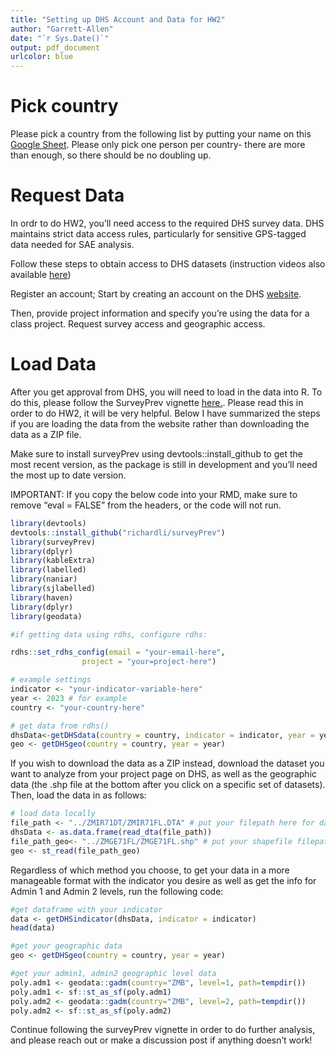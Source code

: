 ```yaml
---
title: "Setting up DHS Account and Data for HW2"
author: "Garrett-Allen"
date: "`r Sys.Date()`"
output: pdf_document
urlcolor: blue
---
```


# Pick country

Please pick a country from the following list by putting your name on this [Google Sheet](https://docs.google.com/spreadsheets/d/19XKkKuWvCKTUJCRuy6-9ZVhjUsIxUn_Y3g5R99Imuqg/edit?usp=sharing). Please only pick one person per country- there are more than enough, so there should be no doubling up.  

# Request Data

In ordr to do HW2, you'll need access to the required DHS survey data. DHS maintains strict data access rules, particularly for sensitive GPS-tagged data needed for SAE analysis.

Follow these steps to obtain access to DHS datasets (instruction videos also available [here](https://rsc.stat.washington.edu/surveyPrevRShiny/))

Register an account; Start by creating an account on the DHS [website](https://dhsprogram.com/data/new-user-registration.cfm).

Then, provide project information and specify you're using the data for a class
project. Request survey access and geographic access. 

# Load Data

After you get approval from DHS, you will need to load in the data into R. To 
do this, please follow the SurveyPrev vignette [here.](https://cran.r-project.org/web/packages/surveyPrev/vignettes/vignette-main.html#built-in-indicators). Please read this in order to do HW2, it will be very helpful. Below I have summarized the steps if you are loading the data from the website rather
than downloading the data as a ZIP file.

Make sure to install surveyPrev using devtools::install_github to get the most
recent version, as the package is still in development and you'll need
the most up to date version. 

IMPORTANT: If you copy the below code into your RMD, make sure to remove "eval = FALSE"
from the headers, or the code will not run. 


```r
library(devtools) 
devtools::install_github("richardli/surveyPrev") 
library(surveyPrev) 
library(dplyr) 
library(kableExtra) 
library(labelled) 
library(naniar) 
library(sjlabelled) 
library(haven) 
library(dplyr) 
library(geodata)

```

```r

#if getting data using rdhs, configure rdhs:

rdhs::set_rdhs_config(email = "your-email-here",
                project = "your=project-here")

# example settings 
indicator <- "your-indicator-variable-here" 
year <- 2023 # for example 
country <- "your-country-here" 

# get data from rdhs() 
dhsData<-getDHSdata(country = country, indicator = indicator, year = year) 
geo <- getDHSgeo(country = country, year = year)

```
If you wish to download the data as a ZIP instead, download the dataset you want to
analyze from your project page on DHS, as well as the geographic data (the .shp file
at the bottom after you click on a specific set of datasets). Then, load the data
in as follows:

```r
# load data locally
file_path <- "../ZMIR71DT/ZMIR71FL.DTA" # put your filepath here for data
dhsData <- as.data.frame(read_dta(file_path))
file_path_geo<- "../ZMGE71FL/ZMGE71FL.shp" # put your shapefile filepath here
geo <- st_read(file_path_geo)
```

Regardless of which method you choose, to get your data in a more manageable
format with the indicator you desire as well as get the info for Admin 1 and Admin 2
levels, run the following code:

```r
#get dataframe with your indicator
data <- getDHSindicator(dhsData, indicator = indicator)
head(data)

#get your geographic data
geo <- getDHSgeo(country = country, year = year)

#get your admin1, admin2 geographic level data
poly.adm1 <- geodata::gadm(country="ZMB", level=1, path=tempdir())
poly.adm1 <- sf::st_as_sf(poly.adm1)
poly.adm2 <- geodata::gadm(country="ZMB", level=2, path=tempdir())
poly.adm2 <- sf::st_as_sf(poly.adm2)
```

Continue following the surveyPrev vignette in order to do further analysis, and 
please reach out or make a discussion post if anything doesn't work! 

